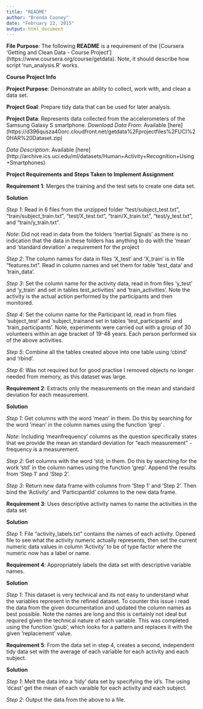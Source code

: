 ```yaml
---
title: "README"
author: "Brenda Cooney"
date: "February 22, 2015"
output: html_document
---
```


**File Purpose**:     The following **README** is a requirement of the [Coursera 'Getting and Clean Data - Course Project'] (https://www.coursera.org/course/getdata). Note, it should describe how script 'run_analysis.R' works.

**Course Project Info**

**Project Purpose**:  Demonstrate an ability to collect, work with, and clean a data set.

**Project Goal**:     Prepare tidy data that can be used for later analysis. 

**Project Data**:     Represents data collected from the accelerometers of the Samsung Galaxy S smartphone.
*Download Data From*: Available [here] (https://d396qusza40orc.cloudfront.net/getdata%2Fprojectfiles%2FUCI%20HAR%20Dataset.zip)

*Data Description*:  Available [here] (http://archive.ics.uci.edu/ml/datasets/Human+Activity+Recognition+Using+Smartphones)

**Project Requirements and Steps Taken to Implement Assignment**

**Requirement 1**: Merges the training and the test sets to create one data set.

**Solution**

*Step 1*: Read in 6 files from the unzipped folder "test/subject_test.txt", "train/subject_train.txt", "test/X_test.txt", "train/X_train.txt", "test/y_test.txt", and "train/y_train.txt".

*Note*: Did not read in data from the folders 'Inertial Signals' as there is no indication that the data in these folders has anything to do with the 'mean' and 'standard deviation' a requirement for the project

*Step 2*: The column names for data in files 'X_test' and 'X_train' is in file "features.txt". Read in column names and set them for table 'test_data' and 'train_data'.

*Step 3*: Set the column name for the activity data, read in from files 'y_test' and 'y_train' and set in tables test_activities' and 'train_activities'. Note the activity is the actual action performed by the participants and then monitored.

*Step 4*: Set the column name for the Participant Id, read in from files 'subject_test' and 'subject_trainand set in tables 'test_participants' and 'train_participants'. Note, experiments were carried out with a group of 30 volunteers within an age bracket of 19-48 years. Each person performed six of the above activities.

*Step 5*: Combine all the tables created above into one table using 'cbind' and 'rbind'.

*Step 6*: Was not required but for good practise I removed objects no longer needed from memory, as this dataset was large.

**Requirement 2**: Extracts only the measurements on the mean and standard deviation for each measurement.

**Solution**

*Step 1*: Get columns with the word 'mean' in them. Do this by searching for the word 'mean' in the column names using the function 'grep' .

*Note*: Including 'meanfrequency' columns as the question specifically states that we provide the mean an standard deviation for "each measurement" - frequency is a measurement.

*Step 2*: Get columns with the word 'std; in them. Do this by searching for the work 'std' in the column names using the function 'grep'. Append the results from 'Step 1' and 'Step 2'.

*Step 3*: Return new data frame with columns from 'Step 1' and 'Step 2'. Then bind the 'Activity' and 'ParticipantId' columns to the new data frame.

**Requirement 3**: Uses descriptive activity names to name the activities in the data set 

**Solution**

*Step 1*: File "activity_labels.txt" contains the names of each activity. Opened file to see what the activity numeric actually represents, then set the current numeric data values in column 'Activity' to be of type factor where the numeric now has a label or name.

**Requirement 4**: Appropriately labels the data set with descriptive variable names.

**Solution**

*Step 1*: This dataset is very technical and its not easy to understand what the variables represent in the refined dataset. To counter this issue i read the data from the given documentation and updated the column names as best possible. Note the names are long and this is certainly not ideal but required given the technical nature of each variable. This was completed using the function 'gsub', which looks for a pattern and replaces it with the given 'replacement' value.

**Requirement 5**: From the data set in step 4, creates a second, independent tidy data set with the average of each variable for each activity and each subject.

**Solution**

*Step 1*: Melt the data into a 'tidy' data set by specifying the id's. The using 'dcast' get the mean of each varaible for each activity and each subject.

*Step 2*: Output the data from the above to a file.